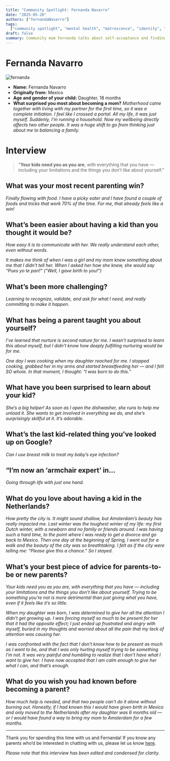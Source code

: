 ```yaml
---
title: "Community Spotlight: Fernanda Navarro"
date: "2025-05-26"
authors: ["fernandaNavarro"]
tags:
  ["community spotlight", "mental health", "matrescence", "identity", "burnout"]
draft: false
summary: Community mom Fernanda talks about self-acceptance and finding her flow with her 18 month old daughter.
---
```


# Fernanda Navarro

![fernanda](/static/images/advice/fernanda-navarro.jpg)

- **Name:** Fernanda Navarro
- **Originally from:** Mexico
- **Age and gender of your child:** Daughter, 18 months
- **What surprised you most about becoming a mom?** _Motherhood came together with living with my partner for the first time, so it was a complete initiation. I feel like I crossed a portal. All my life, it was just myself. Suddenly, I’m running a household. Now my wellbeing directly affects two other people. It was a huge shift to go from thinking just about me to balancing a family._

# Interview

> "**Your kids need you as you are**, with everything that you have — including your limitations and the things you don’t like about yourself."

## What was your most recent parenting win?

_Finally flowing with food. I have a picky eater and I have found a couple of foods and tricks that work 70% of the time. For me, that already feels like a win!_

## What’s been easier about having a kid than you thought it would be?

_How easy it is to communicate with her. We really understand each other, even without words._

_It makes me think of when I was a girl and my mom knew something about me that I didn’t tell her. When I asked her how she knew, she would say “*Pues yo te parí!*” (”Well, I gave birth to you!”)_

## What’s been more challenging?

_Learning to recognize, validate, and ask for what I need, and really committing to make it happen._

## What has being a parent taught you about yourself?

_I’ve learned that nurture is second nature for me. I wasn’t surprised to learn this about myself, but I didn’t know how deeply fulfilling nurturing would be for me._

_One day I was cooking when my daughter reached for me. I stopped cooking, grabbed her in my arms and started breastfeeding her — and I felt SO whole. In that moment, I thought: “I was born to do this.”_

## What have you been surprised to learn about your kid?

_She’s a big helper! As soon as I open the dishwasher, she runs to help me unload it. She wants to get involved in everything we do, and she’s surprisingly skillful at it. It’s adorable._

## What’s the last kid-related thing you've looked up on Google?

_Can I use breast milk to treat my baby’s eye infection?_

## “I’m now an ‘armchair expert’ in…

_Going through life with just one hand._

## What do you love about having a kid in the Netherlands?

_How pretty the city is. It might sound shallow, but Amsterdam’s beauty has really impacted me. Last winter was the toughest winter of my life: my first Dutch winter, with a newborn and no family or friends around. I was having such a hard time, to the point where I was ready to get a divorce and go back to Mexico. Then one day at the beginning of Spring, I went out for a walk and the beauty of the city was so breathtaking. I felt as if the city were telling me: “Please give this a chance.” So I stayed._

## What’s your best piece of advice for parents-to-be or new parents?

_Your kids need you as you are, with everything that you have — including your limitations and the things you don’t like about yourself. Trying to be something you’re not is more detrimental than just giving what you have, even if it feels like it’s so little._

_When my daughter was born, I was determined to give her all the attention I didn’t get growing up. I was forcing myself so much to be present for her that it had the opposite effect; I just ended up frustrated and angry with myself, buried in my thoughts and worried about all the pain that my lack of attention was causing her._

_I was confronted with the fact that I don’t know how to be present as much as I want to be, and that I was only hurting myself trying to be something I’m not. It was very painful and humbling to realize that I don’t have what I want to give her. I have now accepted that I am calm enough to give her what I can, and that’s enough._

## What do you wish you had known before becoming a parent?

_How much help is needed, and that two people can’t do it alone without burning out. Honestly, if I had known this I would have given birth in Mexico and only moved to the Netherlands after my daughter was 6 months old — or I would have found a way to bring my mom to Amsterdam for a few months._

---

Thank you for spending this time with us and Fernanda! If you know any parents who’d be interested in chatting with us, please let us know [here](mailto:amsterdamparentproject@gmail.com).

_Please note that this interview has been edited and condensed for clarity._
